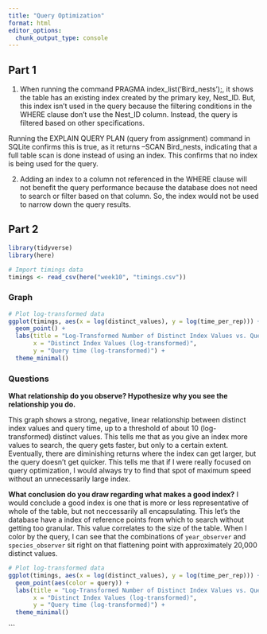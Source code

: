 ```yaml
---
title: "Query Optimization"
format: html
editor_options: 
  chunk_output_type: console
---
```

## Part 1

1. When running the command PRAGMA index_list('Bird_nests');, it shows  the table has an existing index created by the primary key, Nest_ID. But, this index isn't used in the query because the filtering conditions in the WHERE clause don't use the Nest_ID column. Instead, the query is filtered based on other specifications.

Running the EXPLAIN QUERY PLAN (query from assignment) command in SQLite confirms this is true, as it returns --SCAN Bird_nests, indicating that a full table scan is done instead of using an index. This confirms that no index is being used for the query.

2. Adding an index to a column not referenced in the WHERE clause will not benefit the query performance because the database does not need to search or filter based on that column. So, the index would not be used to narrow down the query results.

## Part 2
```r
library(tidyverse)
library(here)
```

```r
# Import timings data
timings <- read_csv(here("week10", "timings.csv"))
```

### Graph

```r
# Plot log-transformed data
ggplot(timings, aes(x = log(distinct_values), y = log(time_per_rep))) +
  geom_point() +
  labs(title = "Log-Transformed Number of Distinct Index Values vs. Query Time",
       x = "Distinct Index Values (log-transformed)",
       y = "Query time (log-transformed)") +
  theme_minimal()
```

### Questions

**What relationship do you observe? Hypothesize why you see the relationship you do.**

This graph shows a strong, negative, linear relationship between distinct index values and query time, up to a threshold of about 10 (log-transformed) distinct values. This tells me that as you give an index more values to search, the query gets faster, but only to a certain extent. Eventually, there are diminishing returns where the index can get larger, but the query doesn't get quicker. This tells me that if I were really focused on query optimization, I would always try to find that spot of maximum speed without an unnecessarily large index.

**What conclusion do you draw regarding what makes a good index?**
I would conclude a good index is one that is more or less representative of whole of the table, but not neccessarily all encapsulating. This let's the database have a index of reference points from which to search without getting too granular. This value correlates to the size of the table. When I color by the query, I can see that the combinations of `year_observer` and `species_observer` sit right on that flattening point with approximately 20,000 distinct values.

```r
# Plot log-transformed data
ggplot(timings, aes(x = log(distinct_values), y = log(time_per_rep))) +
  geom_point(aes(color = query)) +
  labs(title = "Log-Transformed Number of Distinct Index Values vs. Query Time",
       x = "Distinct Index Values (log-transformed)",
       y = "Query time (log-transformed)") +
  theme_minimal()
```
```

